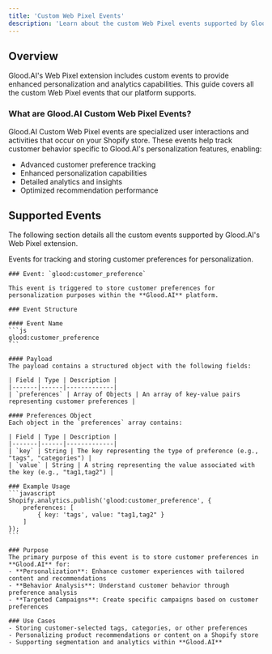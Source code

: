 ```yaml
---
title: 'Custom Web Pixel Events'
description: 'Learn about the custom Web Pixel events supported by Glood.AI'
---
```


## Overview

Glood.AI's Web Pixel extension includes custom events to provide enhanced personalization and analytics capabilities. This guide covers all the custom Web Pixel events that our platform supports.

### What are Glood.AI Custom Web Pixel Events?

Glood.AI Custom Web Pixel events are specialized user interactions and activities that occur on your Shopify store. These events help track customer behavior specific to Glood.AI's personalization features, enabling:

- Advanced customer preference tracking
- Enhanced personalization capabilities
- Detailed analytics and insights
- Optimized recommendation performance

## Supported Events

The following section details all the custom events supported by Glood.AI's Web Pixel extension.

<AccordionGroup>
  <Accordion icon="user" title="Customer Preferences">
    Events for tracking and storing customer preferences for personalization.

    ### Event: `glood:customer_preference`

    This event is triggered to store customer preferences for personalization purposes within the **Glood.AI** platform.

    ### Event Structure

    #### Event Name
    ```js
    glood:customer_preference
    ```

    #### Payload
    The payload contains a structured object with the following fields:

    | Field | Type | Description |
    |-------|------|-------------|
    | `preferences` | Array of Objects | An array of key-value pairs representing customer preferences |

    #### Preferences Object
    Each object in the `preferences` array contains:

    | Field | Type | Description |
    |-------|------|-------------|
    | `key` | String | The key representing the type of preference (e.g., "tags", "categories") |
    | `value` | String | A string representing the value associated with the key (e.g., "tag1,tag2") |

    ### Example Usage
    ```javascript
    Shopify.analytics.publish('glood:customer_preference', {
        preferences: [
            { key: 'tags', value: "tag1,tag2" }
        ]
    });
    ```

    ### Purpose
    The primary purpose of this event is to store customer preferences in **Glood.AI** for:
    - **Personalization**: Enhance customer experiences with tailored content and recommendations
    - **Behavior Analysis**: Understand customer behavior through preference analysis  
    - **Targeted Campaigns**: Create specific campaigns based on customer preferences

    ### Use Cases
    - Storing customer-selected tags, categories, or other preferences
    - Personalizing product recommendations or content on a Shopify store
    - Supporting segmentation and analytics within **Glood.AI**
  </Accordion>
</AccordionGroup>
